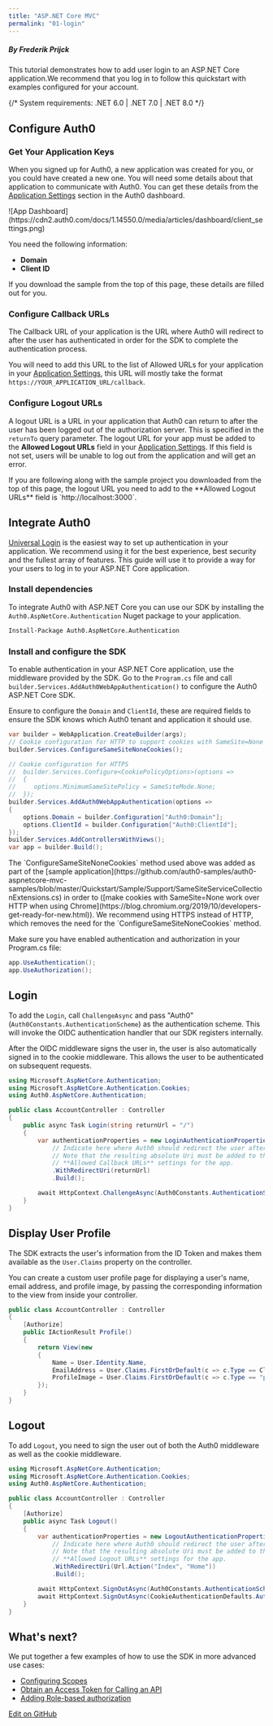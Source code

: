 ```yaml
---
title: "ASP.NET Core MVC"
permalink: "01-login"
---
```


##### By Frederik Prijck

This tutorial demonstrates how to add user login to an ASP.NET Core application.We recommend that you log in to follow this quickstart with examples configured for your account.

{/* <Card title="View on Github" href="https://github.com/auth0-samples/auth0-aspnetcore-mvc-samples/tree/master/Quickstart/Sample" icon="github">
System requirements: .NET 6.0 | .NET 7.0 | .NET 8.0
</Card> */}
## Configure Auth0

### Get Your Application Keys

When you signed up for Auth0, a new application was created for you, or you could have created a new one. You will need some details about that application to communicate with Auth0. You can get these details from the [Application Settings](https://manage.auth0.com/#/applications) section in the Auth0 dashboard.

<Frame>![App Dashboard](https://cdn2.auth0.com/docs/1.14550.0/media/articles/dashboard/client_settings.png)</Frame>

You need the following information:

* **Domain**
* **Client ID**

<Info>
If you download the sample from the top of this page, these details are filled out for you.
</Info>

### Configure Callback URLs

The Callback URL of your application is the URL where Auth0 will redirect to after the user has authenticated in order for the SDK to complete the authentication process.

You will need to add this URL to the list of Allowed URLs for your application in your [Application Settings](https://manage.auth0.com/#/applications), this URL will mostly take the format `https://YOUR_APPLICATION_URL/callback`.

### Configure Logout URLs

A logout URL is a URL in your application that Auth0 can return to after the user has been logged out of the authorization server. This is specified in the `returnTo` query parameter. The logout URL for your app must be added to the **Allowed Logout URLs** field in your [Application Settings](https://manage.auth0.com/#/applications). If this field is not set, users will be unable to log out from the application and will get an error.

<Info>
If you are following along with the sample project you downloaded from the top of this page, the logout URL you need to add to the **Allowed Logout URLs** field is `http://localhost:3000`.
</Info>

## Integrate Auth0

[Universal Login](/docs/authenticate/login/auth0-universal-login) is the easiest way to set up authentication in your application. We recommend using it for the best experience, best security and the fullest array of features. This guide will use it to provide a way for your users to log in to your ASP.NET Core application.

### Install dependencies

To integrate Auth0 with ASP.NET Core you can use our SDK by installing the `Auth0.AspNetCore.Authentication` Nuget package to your application.

```bash lines
Install-Package Auth0.AspNetCore.Authentication
```






### Install and configure the SDK

To enable authentication in your ASP.NET Core application, use the middleware provided by the SDK. Go to the `Program.cs` file and call `builder.Services.AddAuth0WebAppAuthentication()` to configure the Auth0 ASP.NET Core SDK.

Ensure to configure the `Domain` and `ClientId`, these are required fields to ensure the SDK knows which Auth0 tenant and application it should use.

```cs lines
var builder = WebApplication.CreateBuilder(args);
// Cookie configuration for HTTP to support cookies with SameSite=None
builder.Services.ConfigureSameSiteNoneCookies();

// Cookie configuration for HTTPS
//  builder.Services.Configure<CookiePolicyOptions>(options =>
//  {
//     options.MinimumSameSitePolicy = SameSiteMode.None;
//  });
builder.Services.AddAuth0WebAppAuthentication(options =>
{
    options.Domain = builder.Configuration["Auth0:Domain"];
    options.ClientId = builder.Configuration["Auth0:ClientId"];
});
builder.Services.AddControllersWithViews();
var app = builder.Build();
```





<Info>
The `ConfigureSameSiteNoneCookies` method used above was added as part of the [sample application](https://github.com/auth0-samples/auth0-aspnetcore-mvc-samples/blob/master/Quickstart/Sample/Support/SameSiteServiceCollectionExtensions.cs) in order to ([make cookies with SameSite=None work over HTTP when using Chrome](https://blog.chromium.org/2019/10/developers-get-ready-for-new.html)). We recommend using HTTPS instead of HTTP, which removes the need for the `ConfigureSameSiteNoneCookies` method.
</Info>

Make sure you have enabled authentication and authorization in your Program.cs file:

```cs lines
app.UseAuthentication();
app.UseAuthorization();
```






## Login

To add the `Login`, call `ChallengeAsync` and pass "Auth0" (`Auth0Constants.AuthenticationScheme`) as the authentication scheme. This will invoke the OIDC authentication handler that our SDK registers internally.

After the OIDC middleware signs the user in, the user is also automatically signed in to the cookie middleware. This allows the user to be authenticated on subsequent requests.

```cs lines
using Microsoft.AspNetCore.Authentication;
using Microsoft.AspNetCore.Authentication.Cookies;
using Auth0.AspNetCore.Authentication;

public class AccountController : Controller
{
    public async Task Login(string returnUrl = "/")
    {
        var authenticationProperties = new LoginAuthenticationPropertiesBuilder()
            // Indicate here where Auth0 should redirect the user after a login.
            // Note that the resulting absolute Uri must be added to the
            // **Allowed Callback URLs** settings for the app.
            .WithRedirectUri(returnUrl)
            .Build();

        await HttpContext.ChallengeAsync(Auth0Constants.AuthenticationScheme, authenticationProperties);
    }
}
```






## Display User Profile

The SDK extracts the user's information from the ID Token and makes them available as the `User.Claims` property on the controller.

You can create a custom user profile page for displaying a user's name, email address, and profile image, by passing the corresponding information to the view from inside your controller.

```cs lines
public class AccountController : Controller
{
    [Authorize]
    public IActionResult Profile()
    {
        return View(new
        {
            Name = User.Identity.Name,
            EmailAddress = User.Claims.FirstOrDefault(c => c.Type == ClaimTypes.Email)?.Value,
            ProfileImage = User.Claims.FirstOrDefault(c => c.Type == "picture")?.Value
        });
    }
}
```






## Logout

To add `Logout`, you need to sign the user out of both the Auth0 middleware as well as the cookie middleware.

```cs lines
using Microsoft.AspNetCore.Authentication;
using Microsoft.AspNetCore.Authentication.Cookies;
using Auth0.AspNetCore.Authentication;

public class AccountController : Controller
{
    [Authorize]
    public async Task Logout()
    {
        var authenticationProperties = new LogoutAuthenticationPropertiesBuilder()
            // Indicate here where Auth0 should redirect the user after a logout.
            // Note that the resulting absolute Uri must be added to the
            // **Allowed Logout URLs** settings for the app.
            .WithRedirectUri(Url.Action("Index", "Home"))
            .Build();

        await HttpContext.SignOutAsync(Auth0Constants.AuthenticationScheme, authenticationProperties);
        await HttpContext.SignOutAsync(CookieAuthenticationDefaults.AuthenticationScheme);
    }
}
```






## What's next?

We put together a few examples of how to use the SDK in more advanced use cases:

* [Configuring Scopes](https://github.com/auth0/auth0-aspnetcore-authentication/blob/main/EXAMPLES.md#scopes)
* [Obtain an Access Token for Calling an API](https://github.com/auth0/auth0-aspnetcore-authentication/blob/main/EXAMPLES.md#calling-an-api)
* [Adding Role-based authorization](https://github.com/auth0/auth0-aspnetcore-authentication/blob/main/EXAMPLES.md#roles)



[Edit on GitHub](https://github.com/auth0/docs/edit/master/articles/quickstart/webapp/aspnet-core/01-login.md)